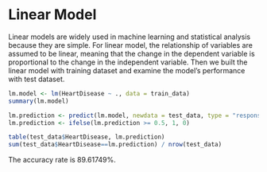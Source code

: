 # Linear Model

Linear models are widely used in machine learning and statistical analysis because they are simple. For linear model, the relationship of variables are assumed to be linear, meaning that the change in the dependent variable is proportional to the change in the independent variable.
Then we built the linear model with training dataset and examine the model's performance with test dataset. 

```r
lm.model <- lm(HeartDisease ~ ., data = train_data)
summary(lm.model)

lm.prediction <- predict(lm.model, newdata = test_data, type = "response")
lm.prediction <- ifelse(lm.prediction >= 0.5, 1, 0)

table(test_data$HeartDisease, lm.prediction)
sum(test_data$HeartDisease==lm.prediction) / nrow(test_data)
```
The accuracy rate is 89.61749%. 


